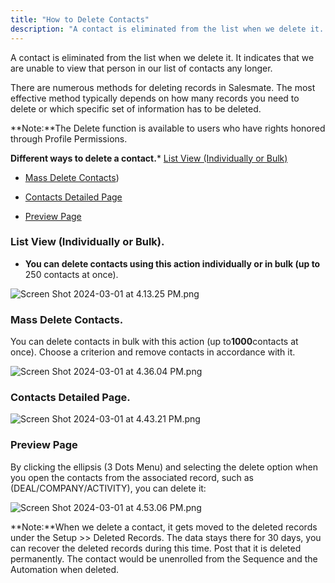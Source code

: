```yaml
---
title: "How to Delete Contacts"
description: "A contact is eliminated from the list when we delete it. It indicates that we are unable to view that person in our list of contacts any longer."
---
```


A contact is eliminated from the list when we delete it. It indicates that we are unable to view that person in our list of contacts any longer.

There are numerous methods for deleting records in Salesmate. The most effective method typically depends on how many records you need to delete or which specific set of information has to be deleted.

<Note>
**Note:**The Delete function is available to users who have rights honored through Profile Permissions.

</Note>

**Different ways to delete a contact.*** [List View (Individually or Bulk)](https://support.salesmate.io/hc/en-us/articles/16718966789145-How-to-Delete-Contacts#h_01GW23HA8GZ1GV4VGNPMVYWJDE)

* [Mass Delete Contacts](https://support.salesmate.io/hc/en-us/articles/16718966789145-How-to-Delete-Contacts#h_01GW23HKC862WWGXQ1DFK8AX84))

* [Contacts Detailed Page](https://support.salesmate.io/hc/en-us/articles/16718966789145-How-to-Delete-Contacts#h_01GW23HX4AJNA1X05DPQ79339P)

* [Preview Page](https://support.salesmate.io/hc/en-us/articles/16718966789145-How-to-Delete-Contacts#h_01GW23J4AAR1CE0G906WVXPYH7)

### List View (Individually or Bulk).

* **You can delete contacts using this action individually or in bulk (up to** 250 contacts at once).

![Screen Shot 2024-03-01 at 4.13.25 PM.png](./images/Screen-Shot-2024-03-01-at-4.13.25-PM.png)

### Mass Delete Contacts.

You can delete contacts in bulk with this action (up to**1000**contacts at once). Choose a criterion and remove contacts in accordance with it.

![Screen Shot 2024-03-01 at 4.36.04 PM.png](./images/Screen-Shot-2024-03-01-at-4.36.04-PM.png)

### Contacts Detailed Page.

![Screen Shot 2024-03-01 at 4.43.21 PM.png](./images/Screen-Shot-2024-03-01-at-4.43.21-PM.png)

### Preview Page

By clicking the ellipsis (3 Dots Menu) and selecting the delete option when you open the contacts from the associated record, such as (DEAL/COMPANY/ACTIVITY), you can delete it:

![Screen Shot 2024-03-01 at 4.53.06 PM.png](./images/Screen-Shot-2024-03-01-at-4.53.06-PM.png)

<Note>
**Note:**When we delete a contact, it gets moved to the deleted records under the Setup >> Deleted Records.
The data stays there for 30 days, you can recover the deleted records during this time. Post that it is deleted permanently.
The contact would be unenrolled from the Sequence and the Automation when deleted.

</Note>

